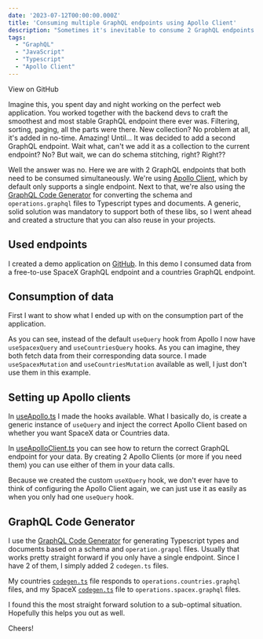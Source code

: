 ```yaml
---
date: '2023-07-12T00:00:00.000Z'
title: 'Consuming multiple GraphQL endpoints using Apollo Client'
description: "Sometimes it's inevitable to consume 2 GraphQL endpoints in a single application, here's how to do that"
tags:
  - "GraphQL"
  - "JavaScript"
  - "Typescript"
  - "Apollo Client"
---
```


<GithubButton to="https://github.com/marcveens/multiple-graphql-endpoints">View on GitHub</GithubButton>

Imagine this, you spent day and night working on the perfect web application. You worked together with the backend devs to craft the smoothest and most stable GraphQL endpoint there ever was. Filtering, sorting, paging, all the parts were there. New collection? No problem at all, it's added in no-time. Amazing! Until... It was decided to add a second GraphQL endpoint. Wait what, can't we add it as a collection to the current endpoint? No? But wait, we can do schema stitching, right? Right??

Well the answer was no. Here we are with 2 GraphQL endpoints that both need to be consumed simultaneously. We're using [Apollo Client](https://www.apollographql.com/docs/react/), which by default only supports a single endpoint. Next to that, we're also using the [GraphQL Code Generator](https://the-guild.dev/graphql/codegen) for converting the schema and `operations.graphql` files to Typescript types and documents. A generic, solid solution was mandatory to support both of these libs, so I went ahead and created a structure that you can also reuse in your projects. 

## Used endpoints
I created a demo application on <a href="https://github.com/marcveens/multiple-graphql-endpoints" target="_blank" rel="noopener noreferrer">GitHub</a>. In this demo I consumed data from a free-to-use SpaceX GraphQL endpoint and a countries GraphQL endpoint.

## Consumption of data
First I want to show what I ended up with on the consumption part of the application. 

<GithubEmbed owner="marcveens" repo="multiple-graphql-endpoints" file="src/components/HelloWorld.tsx" startLine={6} endLine={20} />

As you can see, instead of the default `useQuery` hook from Apollo I now have `useSpacexQuery` and `useCountriesQuery` hooks. As you can imagine, they both fetch data from their corresponding data source. I made `useSpacexMutation` and `useCountriesMutation` available as well, I just don't use them in this example.

## Setting up Apollo clients

In <a href="https://github.com/marcveens/multiple-graphql-endpoints/blob/main/src/apollo/useApollo.ts" target="_blank" rel="noopener noreferrer">useApollo.ts</a> I made the hooks available. What I basically do, is create a generic instance of `useQuery` and inject the correct Apollo Client based on whether you want SpaceX data or Countries data.

<GithubEmbed owner="marcveens" repo="multiple-graphql-endpoints" file="src/apollo/useApollo.ts" startLine={16} endLine={29} />

<GithubEmbed owner="marcveens" repo="multiple-graphql-endpoints" file="src/apollo/useApollo.ts" startLine={46} endLine={47} />

In <a href="https://github.com/marcveens/multiple-graphql-endpoints/blob/main/src/apollo/useApolloClient.ts" target="_blank" rel="noopener noreferrer">useApolloClient.ts</a> you can see how to return the correct GraphQL endpoint for your data. By creating 2 Apollo Clients (or more if you need them) you can use either of them in your data calls. 

Because we created the custom `useXQuery` hook, we don't ever have to think of configuring the Apollo Client again, we can just use it as easily as when you only had one `useQuery` hook. 

## GraphQL Code Generator
I use the [GraphQL Code Generator](https://the-guild.dev/graphql/codegen) for generating Typescript types and documents based on a schema and `operation.grapql` files. Usually that works pretty straight forward if you only have a single endpoint. Since I have 2 of them, I simply added 2 `codegen.ts` files. 

My countries [`codegen.ts`](https://github.com/marcveens/multiple-graphql-endpoints/blob/main/src/libs/graphql/countries/codegen.ts) file responds to `operations.countries.graphql` files, and my SpaceX [`codegen.ts`](https://github.com/marcveens/multiple-graphql-endpoints/blob/main/src/libs/graphql/spacex/codegen.ts) file to `operations.spacex.graphql` files.

I found this the most straight forward solution to a sub-optimal situation. Hopefully this helps you out as well.

Cheers!